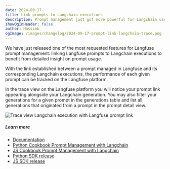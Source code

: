 ```yaml
---
date: 2024-09-17
title: Link prompts to Langchain executions
description: Prompt management just got more powerful for Langchain users by linking Langfuse prompts to Langchain executions.
showOgInHeader: false
author: Hassieb
ogImage: /images/changelog/2024-09-17-prompt-link-langchain-trace.png
---
```





<ChangelogHeader />

We have just released one of the most requested features for Langfuse prompt management: linking Langfuse prompts to Langchain executions to benefit from detailed insight on prompt usage. 

With the link established between a prompt managed in Langfuse and its corresponding Langchain executions, the performance of each given prompt can be tracked on the Langfuse platform.

In the trace view on the Langfuse platform you will notice your prompt link appearing alongside your Langchain generation. You may also filter your generations for a given prompt in the generations table and list all generations that originated from a prompt in the prompt detail view.

![Trace view Langchain execution with Langfuse prompt link](/images/changelog/2024-09-17-prompt-link-langchain-trace.png)

##### Learn more

- [Documentation](/docs/prompts/get-started#link-with-langfuse-tracing-optional)
- [Python Cookbook Prompt Management with Langchain](/docs/prompts/example-langchain)
- [JS Cookbook Prompt Management with Langchain](/docs/prompts/example-langchain-js)
- [Python SDK release](https://github.com/langfuse/langfuse-python/releases/tag/v2.49.0)
- [JS SDK release](https://github.com/langfuse/langfuse-js/releases/tag/v3.25.0)
